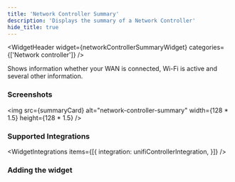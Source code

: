 ```yaml
---
title: 'Network Controller Summary'
description: 'Displays the summary of a Network Controller'
hide_title: true
---
```




<WidgetHeader
  widget={networkControllerSummaryWidget}
  categories={['Network controller']}
/>

Shows information whether your WAN is connected, Wi-Fi is active and several other information.

### Screenshots


<img src={summaryCard} alt="network-controller-summary" width={128 * 1.5} height={128 * 1.5} />

### Supported Integrations

<WidgetIntegrations items={[{
  integration: unifiControllerIntegration,
}]} />

### Adding the widget

<AddingWidget />
